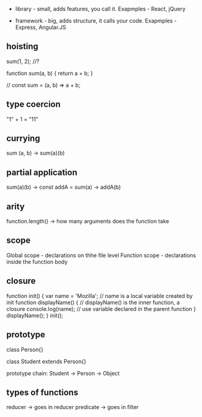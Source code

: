 *  library - small, adds features, you call it. Exapmples - React, jQuery

* framework - big, adds structure, it calls your code. Exapmples - Express, Angular.JS

## hoisting

sum(1, 2); //?

function sum(a, b) {
  return a + b;
}

// const sum = (a, b) => a + b;


## type coercion

"1" + 1 = "11"

## currying 

sum (a, b) -> sum(a)(b)

## partial application 

sum(a)(b) -> const addA = sum(a) -> addA(b)

## arity 

function.length() -> how many arguments does the function take

## scope 

Global scope - declarations on thhe file level
Function scope - declarations inside the function body

## closure

function init() {
  var name = 'Mozilla'; // name is a local variable created by init
  function displayName() {
    // displayName() is the inner function, a closure
    console.log(name); // use variable declared in the parent function
  }
  displayName();
}
init();

## prototype 

class Person{}

class Student extends Person{}

prototype chain: Student -> Person -> Object

## types of functions

reducer -> goes in reducer
predicate -> goes in filter 